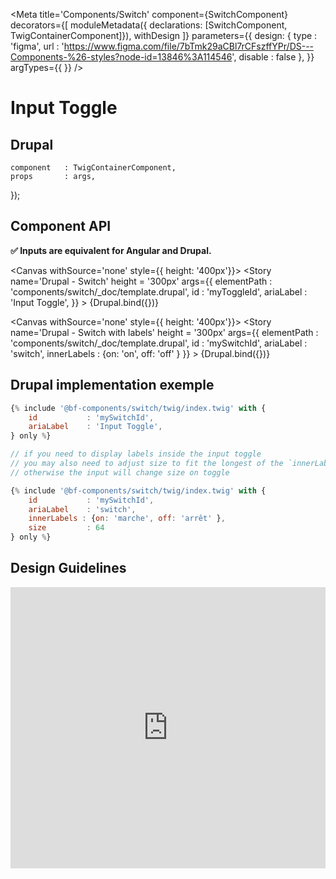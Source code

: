
<Meta
    title='Components/Switch'
    component={SwitchComponent}
    decorators={[
        moduleMetadata({ declarations: [SwitchComponent, TwigContainerComponent]}),
        withDesign
    ]}
    parameters={{
        design: {
            type    : 'figma',
            url     : 'https://www.figma.com/file/7bTmk29aCBl7rCFszffYPr/DS---Components-%26-styles?node-id=13846%3A114546',
            disable : false
        },
    }}
    argTypes={{
    }}
/>

# Input Toggle

## Drupal

    component   : TwigContainerComponent,
    props       : args,
});

## Component API

**✅ Inputs are equivalent for Angular and Drupal.**

<Props of={InputToggleComponent} />


<Canvas withSource='none'
        style={{ height: '400px'}}>
    <Story
        name='Drupal - Switch'
        height = '300px'
        args={{
            elementPath  : 'components/switch/_doc/template.drupal',
            id           : 'myToggleId',
            ariaLabel    : 'Input Toggle',
        }}
    >
        {Drupal.bind({})}
    </Story>
</Canvas>

<Canvas withSource='none'
        style={{ height: '400px'}}>
    <Story
        name='Drupal - Switch with labels'
        height = '300px'
        args={{
            elementPath  : 'components/switch/_doc/template.drupal',
            id           : 'mySwitchId',
            ariaLabel    : 'switch',
            innerLabels : {on: 'on', off: 'off' }
        }}
    >
        {Drupal.bind({})}
    </Story>
</Canvas>


## Drupal implementation exemple

```jsx
{% include '@bf-components/switch/twig/index.twig' with {
    id           : 'mySwitchId',
    ariaLabel    : 'Input Toggle',
} only %}

// if you need to display labels inside the input toggle
// you may also need to adjust size to fit the longest of the `innerLabel`
// otherwise the input will change size on toggle

{% include '@bf-components/switch/twig/index.twig' with {
    id           : 'mySwitchId',
    ariaLabel    : 'switch',
    innerLabels : {on: 'marche', off: 'arrêt' },
    size         : 64
} only %}

```

## Design Guidelines

<iframe width='100%' height='450' src='https://www.figma.com/embed?embed_host=share&url=https%3A%2F%2Fwww.figma.com%2Ffile%2F7bTmk29aCBl7rCFszffYPr%2FDS---Components-%2526-styles%3Fnode-id%3D13846%253A114546' frameBorder='0' allowFullScreen></iframe>